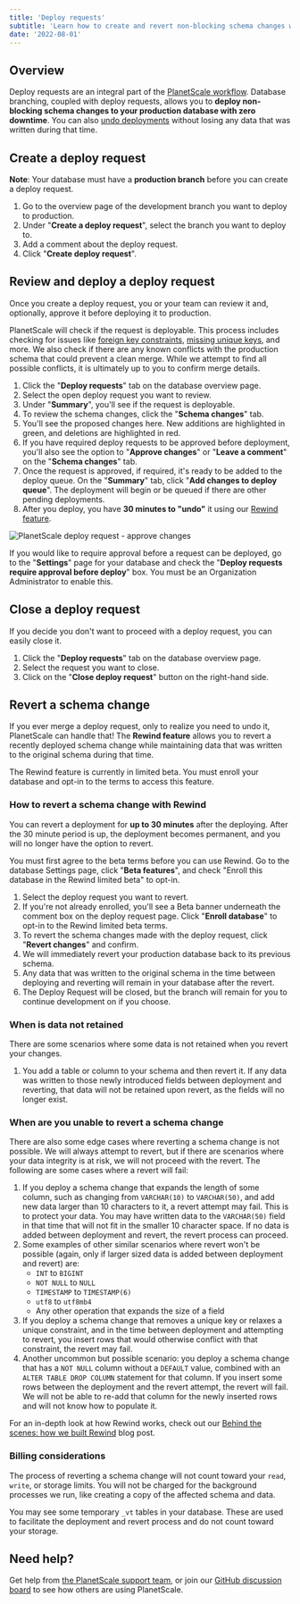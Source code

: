 ```yaml
---
title: 'Deploy requests'
subtitle: 'Learn how to create and revert non-blocking schema changes with PlanetScale deploy requests.'
date: '2022-08-01'
---
```


## Overview

Deploy requests are an integral part of the [PlanetScale workflow](/docs/concepts/planetscale-workflow). Database branching, coupled with deploy requests, allows you to **deploy non-blocking schema changes to your production database with zero downtime**. You can also [undo deployments](#revert-a-schema-change) without losing any data that was written during that time.

<VideoBlock src="/docs/img/docs/deploy-request.mp4"></VideoBlock>

## Create a deploy request

**Note**: Your database must have a **production branch** before you can create a deploy request.

1. Go to the overview page of the development branch you want to deploy to production.
2. Under "**Create a deploy request**", select the branch you want to deploy to.
3. Add a comment about the deploy request.
4. Click "**Create deploy request**".

<VideoBlock src='/docs/img/docs/create-deploy-request.mp4' />

## Review and deploy a deploy request

Once you create a deploy request, you or your team can review it and, optionally, approve it before deploying it to production.

PlanetScale will check if the request is deployable. This process includes checking for issues like [foreign key constraints](/docs/learn/operating-without-foreign-key-constraints), [missing unique keys](/docs/learn/change-single-unique-key), and more. We also check if there are any known conflicts with the production schema that could prevent a clean merge. While we attempt to find all possible conflicts, it is ultimately up to you to confirm merge details.

1. Click the "**Deploy requests**" tab on the database overview page.
2. Select the open deploy request you want to review.
3. Under "**Summary**", you'll see if the request is deployable.
4. To review the schema changes, click the "**Schema changes**" tab.
5. You'll see the proposed changes here. New additions are highlighted in green, and deletions are highlighted in red.
6. If you have required deploy requests to be approved before deployment, you'll also see the option to "**Approve changes**" or "**Leave a comment**" on the "**Schema changes**" tab.
7. Once the request is approved, if required, it's ready to be added to the deploy queue. On the "**Summary**" tab, click "**Add changes to deploy queue**". The deployment will begin or be queued if there are other pending deployments.
8. After you deploy, you have **30 minutes to "undo"** it using our [Rewind feature](#revert-a-schema-change).

![PlanetScale deploy request - approve changes](/docs/img/docs/deploy-request-approve.png)

If you would like to require approval before a request can be deployed, go to the "**Settings**" page for your database and check the "**Deploy requests require approval before deploy**" box. You must be an Organization Administrator to enable this.

## Close a deploy request

If you decide you don't want to proceed with a deploy request, you can easily close it.

1. Click the "**Deploy requests**" tab on the database overview page.
2. Select the request you want to close.
3. Click on the "**Close deploy request**" button on the right-hand side.

## Revert a schema change

If you ever merge a deploy request, only to realize you need to undo it, PlanetScale can handle that! The **Rewind feature** allows you to revert a recently deployed schema change while maintaining data that was written to the original schema during that time.

<InfoBlock type='note'>
  The Rewind feature is currently in limited beta. You must enroll your database and opt-in to the terms to access this feature.
</InfoBlock>

### How to revert a schema change with Rewind

You can revert a deployment for **up to 30 minutes** after the deploying. After the 30 minute period is up, the deployment becomes permanent, and you will no longer have the option to revert.

You must first agree to the beta terms before you can use Rewind. Go to the database Settings page, click "**Beta features**", and check "Enroll this database in the Rewind limited beta" to opt-in.

<VideoBlock src='/docs/img/docs/revert-schema-change.mp4' />

1. Select the deploy request you want to revert.
2. If you're not already enrolled, you'll see a Beta banner underneath the comment box on the deploy request page. Click "**Enroll database**" to opt-in to the Rewind limited beta terms.
3. To revert the schema changes made with the deploy request, click "**Revert changes**" and confirm.
4. We will immediately revert your production database back to its previous schema.
5. Any data that was written to the original schema in the time between deploying and reverting will remain in your database after the revert.
6. The Deploy Request will be closed, but the branch will remain for you to continue development on if you choose.

### When is data not retained

There are some scenarios where some data is not retained when you revert your changes.

1. You add a table or column to your schema and then revert it. If any data was written to those newly introduced fields between deployment and reverting, that data will not be retained upon revert, as the fields will no longer exist.

### When are you unable to revert a schema change

There are also some edge cases where reverting a schema change is not possible. We will always attempt to revert, but if there are scenarios where your data integrity is at risk, we will not proceed with the revert. The following are some cases where a revert will fail:

1. If you deploy a schema change that expands the length of some column, such as changing from `VARCHAR(10)` to `VARCHAR(50)`, and add new data larger than 10 characters to it, a revert attempt may fail. This is to protect your data. You may have written data to the `VARCHAR(50)` field in that time that will not fit in the smaller 10 character space. If no data is added between deployment and revert, the revert process can proceed.
2. Some examples of other similar scenarios where revert won't be possible (again, only if larger sized data is added between deployment and revert) are:
   - `INT` to `BIGINT`
   - `NOT NULL` to `NULL`
   - `TIMESTAMP` to `TIMESTAMP(6)`
   - `utf8` to `utf8mb4`
   - Any other operation that expands the size of a field
3. If you deploy a schema change that removes a unique key or relaxes a unique constraint, and in the time between deployment and attempting to revert, you insert rows that would otherwise conflict with that constraint, the revert may fail.
4. Another uncommon but possible scenario: you deploy a schema change that has a `NOT NULL` column without a `DEFAULT` value, combined with an `ALTER TABLE DROP COLUMN` statement for that column. If you insert some rows between the deployment and the revert attempt, the revert will fail. We will not be able to re-add that column for the newly inserted rows and will not know how to populate it.

For an in-depth look at how Rewind works, check out our [Behind the scenes: how we built Rewind](https://planetscale.com/blog/behind-the-scenes-how-we-built-rewind) blog post.

### Billing considerations

The process of reverting a schema change will not count toward your `read`, `write`, or storage limits. You will not be charged for the background processes we run, like creating a copy of the affected schema and data.

You may see some temporary `_vt` tables in your database. These are used to facilitate the deployment and revert process and do not count toward your storage.

## Need help?

Get help from [the PlanetScale support team](https://support.planetscale.com), or join our [GitHub discussion board](https://github.com/planetscale/discussion/discussions) to see how others are using PlanetScale.
